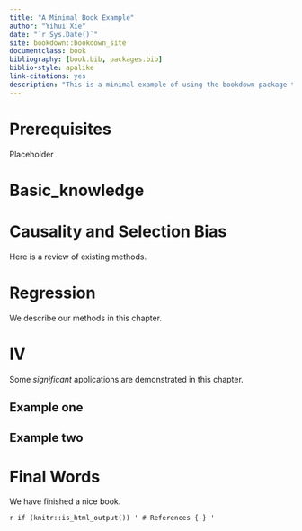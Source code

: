 ```yaml
--- 
title: "A Minimal Book Example"
author: "Yihui Xie"
date: "`r Sys.Date()`"
site: bookdown::bookdown_site
documentclass: book
bibliography: [book.bib, packages.bib]
biblio-style: apalike
link-citations: yes
description: "This is a minimal example of using the bookdown package to write a book. The output format for this example is bookdown::gitbook."
---
```


# Prerequisites

Placeholder



<!--chapter:end:index.Rmd-->

# Basic_knowledge{#intro}



<!--chapter:end:01-Basic_knowledge.Rmd-->

# Causality and Selection Bias

Here is a review of existing methods.

<!--chapter:end:02-Causality_and_SelectionBias.Rmd-->

# Regression

We describe our methods in this chapter.

<!--chapter:end:03-Regression.Rmd-->

# IV

Some _significant_ applications are demonstrated in this chapter.

## Example one

## Example two

<!--chapter:end:04-IV.Rmd-->

# Final Words

We have finished a nice book.

<!--chapter:end:05-summary.Rmd-->

`r if (knitr::is_html_output()) '
# References {-}
'`

<!--chapter:end:06-references.Rmd-->


